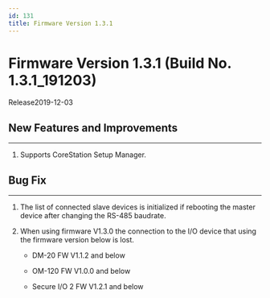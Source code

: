 ```yaml
---
id: 131
title: Firmware Version 1.3.1
---
```


# Firmware Version 1.3.1 (Build No. 1.3.1_191203)

Release<Separator/>2019-12-03

## New Features and Improvements

---

1. Supports CoreStation Setup Manager.

## Bug Fix

---

<BugLists>

1. The list of connected slave devices is initialized if rebooting the master device after changing the RS-485 baudrate.

1. When using firmware V1.3.0 the connection to the I/O device that using the firmware version below is lost.

    - DM-20 FW V1.1.2 and below

    - OM-120 FW V1.0.0 and below

    - Secure I/O 2 FW V1.2.1 and below

</BugLists>